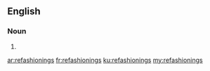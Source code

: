 ==English==

===Noun===
{{head|en|plural}}

# {{plural of|refashioning|lang=en|nocat=1}}

[[ar:refashionings]]
[[fr:refashionings]]
[[ku:refashionings]]
[[my:refashionings]]